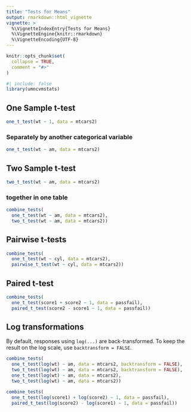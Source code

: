 ```yaml
---
title: "Tests for Means"
output: rmarkdown::html_vignette
vignette: >
  %\VignetteIndexEntry{Tests for Means}
  %\VignetteEngine{knitr::rmarkdown}
  %\VignetteEncoding{UTF-8}
---
```


```r
knitr::opts_chunk$set(
  collapse = TRUE,
  comment = "#>"
)
```

```r
#| include: false
library(umncvmstats)
```

## One Sample t-test
```r
one_t_test(wt ~ 1, data = mtcars2)
```

### Separately by another categorical variable
```r
one_t_test(wt ~ am, data = mtcars2)
```

## Two Sample t-test
```r
two_t_test(wt ~ am, data = mtcars2)
```

### together in one table
```r
combine_tests(
  one_t_test(wt ~ am, data = mtcars2),
  two_t_test(wt ~ am, data = mtcars2))
```

## Pairwise t-tests
```r
combine_tests(
  one_t_test(wt ~ cyl, data = mtcars2),
  pairwise_t_test(wt ~ cyl, data = mtcars2))
```

## Paired t-test
```r
combine_tests(
  one_t_test(score1 + score2 ~ 1, data = passfail),
  paired_t_test(score2 - score1 ~ 1, data = passfail))
```

## Log transformations
By default, responses using `log(...)` are back-transformed. 
To keep the result on the log scale, use `backtransform = FALSE`.

```r
combine_tests(
  one_t_test(log(wt) ~ am, data = mtcars2, backtransform = FALSE),
  two_t_test(log(wt) ~ am, data = mtcars2, backtransform = FALSE),
  one_t_test(log(wt) ~ am, data = mtcars2),
  two_t_test(log(wt) ~ am, data = mtcars2))

combine_tests(
  one_t_test(log(score1) + log(score2) ~ 1, data = passfail),
  paired_t_test(log(score2) - log(score1) ~ 1, data = passfail))
```
